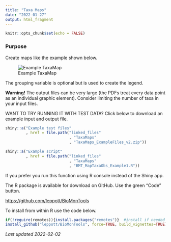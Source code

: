 ```yaml
---
title: "Taxa Maps"
date: "2022-01-27"
output: html_fragment
---
```


```r
knitr::opts_chunk$set(echo = FALSE)
```

### Purpose

Create maps like the example shown below. 

![Example TaxaMap](Shiny_TaxaMap.png)

The grouping variable is optional but is used to create the legend.

**Warning!** The output files can be very large (the PDFs treat every data point as 
an individual graphic element). Consider limiting the number of taxa in your 
input files.

WANT TO TRY RUNNING IT WITH TEST DATA?
Click below to download an example input and output file.

```r
shiny::a("Example test files"
         , href = file.path("linked_files"
                            , "TaxaMaps"
                            , "TaxaMaps_ExampleFiles_v2.zip"))
```

```r
shiny::a("Example script"
         , href = file.path("linked_files"
                            , "TaxaMaps"
                            , "BMT_MapTaxaObs_Example1.R"))
```


If you prefer you run this function using R console instead of the Shiny app.

The R package is available for download on GitHub.  Use the green "Code" button.

 <https://github.com/leppott/BioMonTools> 

To install from within R use the code below.
```r
if(!require(remotes)){install.packages("remotes")}  #install if needed
install_github("leppott/BioMonTools", force=TRUE, build_vignettes=TRUE)
```

*Last updated 2022-02-02*

